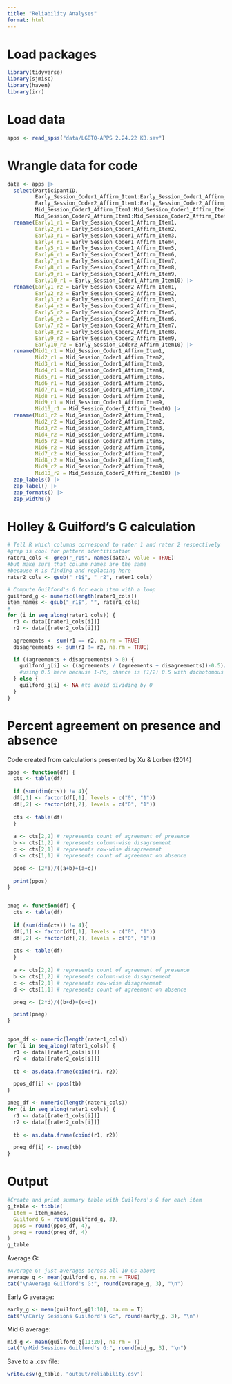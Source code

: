 ```yaml
---
title: "Reliability Analyses"
format: html
---
```


# Load packages
```r
library(tidyverse)
library(sjmisc)
library(haven)
library(irr)
```

# Load data
```r
apps <- read_spss("data/LGBTQ-APPS 2.24.22 KB.sav")
```

# Wrangle data for code 
```r
data <- apps |> 
  select(ParticipantID, 
         Early_Session_Coder1_Affirm_Item1:Early_Session_Coder1_Affirm_Item10,
         Early_Session_Coder2_Affirm_Item1:Early_Session_Coder2_Affirm_Item10,
         Mid_Session_Coder1_Affirm_Item1:Mid_Session_Coder1_Affirm_Item10,
         Mid_Session_Coder2_Affirm_Item1:Mid_Session_Coder2_Affirm_Item10) |> 
  rename(Early1_r1 = Early_Session_Coder1_Affirm_Item1,
         Early2_r1 = Early_Session_Coder1_Affirm_Item2,
         Early3_r1 = Early_Session_Coder1_Affirm_Item3,
         Early4_r1 = Early_Session_Coder1_Affirm_Item4,
         Early5_r1 = Early_Session_Coder1_Affirm_Item5,
         Early6_r1 = Early_Session_Coder1_Affirm_Item6,
         Early7_r1 = Early_Session_Coder1_Affirm_Item7,
         Early8_r1 = Early_Session_Coder1_Affirm_Item8,
         Early9_r1 = Early_Session_Coder1_Affirm_Item9,
         Early10_r1 = Early_Session_Coder1_Affirm_Item10) |> 
  rename(Early1_r2 = Early_Session_Coder2_Affirm_Item1,
         Early2_r2 = Early_Session_Coder2_Affirm_Item2,
         Early3_r2 = Early_Session_Coder2_Affirm_Item3,
         Early4_r2 = Early_Session_Coder2_Affirm_Item4,
         Early5_r2 = Early_Session_Coder2_Affirm_Item5,
         Early6_r2 = Early_Session_Coder2_Affirm_Item6,
         Early7_r2 = Early_Session_Coder2_Affirm_Item7,
         Early8_r2 = Early_Session_Coder2_Affirm_Item8,
         Early9_r2 = Early_Session_Coder2_Affirm_Item9,
         Early10_r2 = Early_Session_Coder2_Affirm_Item10) |> 
  rename(Mid1_r1 = Mid_Session_Coder1_Affirm_Item1,
         Mid2_r1 = Mid_Session_Coder1_Affirm_Item2,
         Mid3_r1 = Mid_Session_Coder1_Affirm_Item3,
         Mid4_r1 = Mid_Session_Coder1_Affirm_Item4,
         Mid5_r1 = Mid_Session_Coder1_Affirm_Item5,
         Mid6_r1 = Mid_Session_Coder1_Affirm_Item6,
         Mid7_r1 = Mid_Session_Coder1_Affirm_Item7,
         Mid8_r1 = Mid_Session_Coder1_Affirm_Item8,
         Mid9_r1 = Mid_Session_Coder1_Affirm_Item9,
         Mid10_r1 = Mid_Session_Coder1_Affirm_Item10) |> 
  rename(Mid1_r2 = Mid_Session_Coder2_Affirm_Item1,
         Mid2_r2 = Mid_Session_Coder2_Affirm_Item2,
         Mid3_r2 = Mid_Session_Coder2_Affirm_Item3,
         Mid4_r2 = Mid_Session_Coder2_Affirm_Item4,
         Mid5_r2 = Mid_Session_Coder2_Affirm_Item5,
         Mid6_r2 = Mid_Session_Coder2_Affirm_Item6,
         Mid7_r2 = Mid_Session_Coder2_Affirm_Item7,
         Mid8_r2 = Mid_Session_Coder2_Affirm_Item8,
         Mid9_r2 = Mid_Session_Coder2_Affirm_Item9,
         Mid10_r2 = Mid_Session_Coder2_Affirm_Item10) |> 
  zap_labels() |> 
  zap_label() |> 
  zap_formats() |> 
  zap_widths()
```

# Holley & Guilford's G calculation

```r
# Tell R which columns correspond to rater 1 and rater 2 respectively
#grep is cool for pattern identification
rater1_cols <- grep("_r1$", names(data), value = TRUE)
#but make sure that column names are the same
#because R is finding and replacing here
rater2_cols <- gsub("_r1$", "_r2", rater1_cols)

# Compute Guilford's G for each item with a loop
guilford_g <- numeric(length(rater1_cols))
item_names <- gsub("_r1$", "", rater1_cols)
# 
for (i in seq_along(rater1_cols)) {
  r1 <- data[[rater1_cols[i]]]
  r2 <- data[[rater2_cols[i]]]

  agreements <- sum(r1 == r2, na.rm = TRUE)
  disagreements <- sum(r1 != r2, na.rm = TRUE)

  if ((agreements + disagreements) > 0) {
    guilford_g[i] <- ((agreements / (agreements + disagreements))-0.5)/(1-0.5)
    #using 0.5 here because 1-Pc, chance is (1/2) 0.5 with dichotomous vars
  } else {
    guilford_g[i] <- NA #to avoid dividing by 0
  }
}
```

# Percent agreement on presence and absence

Code created from calculations presented by Xu & Lorber (2014)
```r
ppos <- function(df) {
  cts <- table(df)
  
  if (sum(dim(cts)) != 4){
  df[,1] <- factor(df[,1], levels = c("0", "1"))
  df[,2] <- factor(df[,2], levels = c("0", "1"))
  
  cts <- table(df)
  }
  
  a <- cts[2,2] # represents count of agreement of presence
  b <- cts[1,2] # represents column-wise disagreement
  c <- cts[2,1] # represents row-wise disagreement
  d <- cts[1,1] # represents count of agreement on absence

  ppos <- (2*a)/((a+b)+(a+c))
  
  print(ppos)
}


pneg <- function(df) {
  cts <- table(df)
  
  if (sum(dim(cts)) != 4){
  df[,1] <- factor(df[,1], levels = c("0", "1"))
  df[,2] <- factor(df[,2], levels = c("0", "1"))
  
  cts <- table(df)
  }
  
  a <- cts[2,2] # represents count of agreement of presence
  b <- cts[1,2] # represents column-wise disagreement
  c <- cts[2,1] # represents row-wise disagreement
  d <- cts[1,1] # represents count of agreement on absence

  pneg <- (2*d)/((b+d)+(c+d))

  print(pneg)
}


ppos_df <- numeric(length(rater1_cols))
for (i in seq_along(rater1_cols)) {
  r1 <- data[[rater1_cols[i]]]
  r2 <- data[[rater2_cols[i]]]
  
  tb <- as.data.frame(cbind(r1, r2))

  ppos_df[i] <- ppos(tb)
}

pneg_df <- numeric(length(rater1_cols))
for (i in seq_along(rater1_cols)) {
  r1 <- data[[rater1_cols[i]]]
  r2 <- data[[rater2_cols[i]]]
  
  tb <- as.data.frame(cbind(r1, r2))

  pneg_df[i] <- pneg(tb)
}
```

# Output

```r
#Create and print summary table with Guilford's G for each item
g_table <- tibble(
  Item = item_names,
  Guilford_G = round(guilford_g, 3),
  ppos = round(ppos_df, 4),
  pneg = round(pneg_df, 4)
)
g_table
```

Average G:
```r
#Average G: just averages across all 10 Gs above
average_g <- mean(guilford_g, na.rm = TRUE)
cat("\nAverage Guilford's G:", round(average_g, 3), "\n")
```

Early G average:
```r
early_g <- mean(guilford_g[1:10], na.rm = T)
cat("\nEarly Sessions Guilford's G:", round(early_g, 3), "\n")
```

Mid G average:
```r
mid_g <- mean(guilford_g[11:20], na.rm = T)
cat("\nMid Sessions Guilford's G:", round(mid_g, 3), "\n")
```

Save to a .csv file:
```r
write.csv(g_table, "output/reliability.csv")
```

